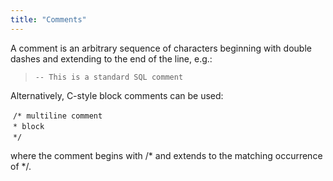 ```yaml
---
title: "Comments"
---
```


A comment is an arbitrary sequence of characters beginning with double dashes and extending to the end of the line, e.g.:

> `-- This is a standard SQL comment`

Alternatively, C-style block comments can be used:

 `/* multiline comment`  
 `* block`  
 `*/`

where the comment begins with /* and extends to the matching occurrence of */.
